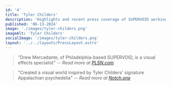 ```yaml
---
id: '4'
title: 'Tyler Childers'
description: 'Highlights and recent press coverage of SUPERVOID working with Tyler Childers'
published: '06-13-2024'
image: './images/tyler-childers.png'
imageAlt: 'Tyler Childers'
socialImage: '/images/tyler-childers.png'
layout: '../../layouts/PressLayout.astro'
---
```



<PostHeader image={headerImage} frontmatter={frontmatter} />

> "Drew Mercadante, of Philadelphia-based SUPERVOID, is a visual effects specialist"
> -- <cite>Read more at <a href="https://plsn.com/articles/inside-the-design/tyler-childers-mule-pull-24-tour/" target="_blank" rel="noopener noreferrer">PLSN.com</a></cite>

> "Created a visual world inspired by Tyler Childers' signature Appalachian psychedelia"
> -- <cite>Read more at <a href="https://www.notch.one/portfolio/tyler-childers-mule-pull-24/" target="_blank" rel="noopener noreferrer">Notch.one</a></cite>
